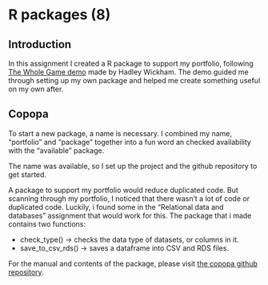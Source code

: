 # R packages (8) {-}

## Introduction {-}

In this assignment I created a R package to support my portfolio, following [The Whole Game demo](https://r-pkgs.org/whole-game.html) made by Hadley Wickham. The demo guided me through setting up my own package and helped me create something useful on my own after.

## Copopa {-}

To start a new package, a name is necessary. I combined my name, "portfolio" and "package" together into a fun word an checked availability with the "available" package. 

The name was available, so I set up the project and the github repository to get started.

A package to support my portfolio would reduce duplicated code. But scanning through my portfolio, I noticed that there wasn't a lot of code or duplicated code. Luckily, i found some in the "Relational data and databases" assignment that would work for this. The package that i made contains two functions:
<ul><li>check_type() -> checks the data type of datasets, or columns in it.</li>
<li>save_to_csv_rds() -> saves a dataframe into CSV and RDS files.</li></ul>
For the manual and contents of the package, please visit [the copopa github repository](https://github.com/coconiemel/copopa).


